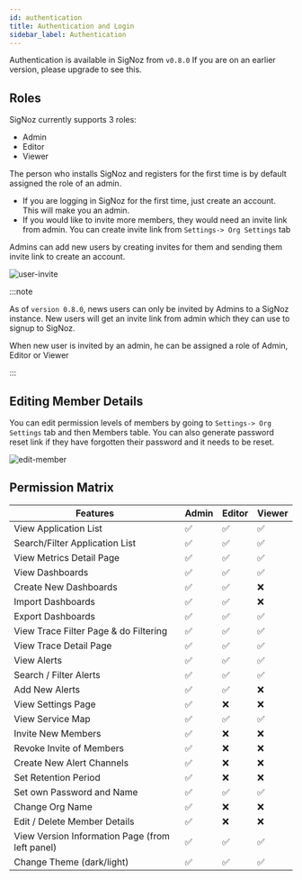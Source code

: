 ```yaml
---
id: authentication
title: Authentication and Login
sidebar_label: Authentication
---
```


Authentication is available in SigNoz from `v0.8.0` If you are on an earlier version, please upgrade to see this.

## Roles
SigNoz currently supports 3 roles:
- Admin
- Editor
- Viewer

The person who installs SigNoz and registers for the first time is by default assigned the role of an admin.

- If you are logging in SigNoz for the first time, just create an account. This will make you an admin.
- If you would like to invite more members, they would need an invite link from admin. You can create invite link from `Settings-> Org Settings` tab

Admins can add new users by creating invites for them and sending them invite link to create an account.

![user-invite](../../static/img/docs/user-invite.png)


:::note

As of `version 0.8.0`, news users can only be invited by Admins to a SigNoz instance. New users will get an invite link from admin which they can use to signup to SigNoz.

When new user is invited by an admin, he can be assigned a role of Admin, Editor or Viewer 

:::

## Editing Member Details

You can edit permission levels of members by going to `Settings-> Org Settings` tab and then Members table. 
You can also generate password reset link if they have forgotten their password and it needs to be reset.

![edit-member](../../static/img/docs/edit-member.png)


## Permission Matrix

| Features                                        | Admin | Editor | Viewer |
| ----------------------------------------------- | ----- | ------ | ------ |
| View Application List                           | ✅    | ✅     | ✅     |
| Search/Filter Application List                  | ✅    | ✅     | ✅     |
| View Metrics Detail Page                        | ✅    | ✅     | ✅     |
| View Dashboards                                 | ✅    | ✅     | ✅     |
| Create New Dashboards                           | ✅    | ✅     | ❌     |
| Import Dashboards                               | ✅    | ✅     | ❌     |
| Export Dashboards                               | ✅    | ✅     | ✅     |
| View Trace Filter Page & do Filtering           | ✅    | ✅     | ✅     |
| View Trace Detail Page                          | ✅    | ✅     | ✅     |
| View Alerts                                     | ✅    | ✅     | ✅     |
| Search / Filter Alerts                          | ✅    | ✅     | ✅     |
| Add New Alerts                                  | ✅    | ✅     | ❌     |
| View Settings Page                              | ✅    | ❌     | ❌     |
| View Service Map                                | ✅    | ✅     | ✅     |
| Invite New Members                              | ✅    | ❌     | ❌     |
| Revoke Invite of Members                        | ✅    | ❌     | ❌     |
| Create New Alert Channels                       | ✅    | ❌     | ❌     |
| Set Retention Period                            | ✅    | ❌     | ❌     |
| Set own Password and Name                       | ✅    | ✅     | ✅     |
| Change Org Name                                 | ✅    | ❌     | ❌     |
| Edit / Delete Member Details                    | ✅    | ❌     | ❌     |
| View Version Information Page (from left panel) | ✅    | ✅     | ✅     |
| Change Theme (dark/light)                       | ✅    | ✅     | ✅     |

